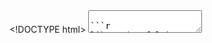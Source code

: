 <!DOCTYPE html>
<html>
   <head>
      <link href ="../global/www/css/stat105.css" type="text/css" rel = "stylesheet">
      <style type="text/css">
      @import url(https://fonts.googleapis.com/css?family=Droid+Serif:400,700,400italic);
      @import url(https://fonts.googleapis.com/css?family=Yanone+Kaffeesatz);
      @import url(https://fonts.googleapis.com/css?family=Ubuntu+Mono:400,700,400italic);
      </style>

      <title>STAT 105: Lecture 6</title>
      <meta http-equiv="Content-Type" content="text/html; charset=UTF-8"/>
      <meta name="keywords" content="statistics,engineering,stat105,iastate"/>
      <meta name="description" content="Lecture 6: Graphs, etc."/>
   </head>

   <body>
   <textarea id="source">

```r
library(usefulR)
library(ggplot2)
library(knitr)

knitrSetup(flavor = "html", fig.folder = "www/lecture6", cache.folder = "www/lecture6")

if(FALSE) 
   rmd2html("lecture6.Rmd")
```

```r
   mode_values <- function(x){
      tbl <- table(x)
      names(which(tbl == max(tbl)))
   }

   print_multiple <- function(x){
      if(length(x) == 1){
         x
      }else{
         xfirst <- x[1:(length(x)-1)]
         paste(paste0(xfirst,collapse = ", "),"and",x[length(x)])
      }
   }

   my_quantile <- function(p,x){
      x <- x[order(x)]
      
      n <- length(x)

      raw.i <- n*p + .5
      floor.i <- floor(raw.i)
      if(floor.i == raw.i){
         x[floor.i]
      }else{
         x[floor.i] + (n*p - floor.i + .5)*(x[floor.i+1] - x[floor.i])
      }
   }

```
name: inverse
layout: true
class: center, middle, inverse
---
# STAT 105: Lecture 6
## Chapter 3: Elementary Descriptive Statistics
.footnote[Course page: [imouzon.github.io/stat105](https://imouzon.github.io/stat105)]
---
# Recap
## Summarizing Data
### 
## Using Graphical and Numerical Methods
---
layout:false
.left-column[
## Recap
### Location
]
.right-column[
## Summarizing Data Numerically

Motivated by asking what is *normal/common/expected* for this data

**Mean**: A "fair" center value - `\( \frac{1}{n} \sum_{i=1}^{n} x_i \)`

**Mode**: The most commonly occurring value in set

**Median**: The value dividing the set in half (the middle of the values).
```
              Group 1             Group 2
            74 79 77 81         65 77 78 74
            68 79 81 76         76 73 71 71
            81 80 80 78         86 81 76 89
            88 83 79 91         79 78 77 76
            79 75 74 73         72 76 75 79    
```

```r
   grp1 <- c(74, 79, 77, 81, 68, 79, 81, 76, 81, 80, 80, 78, 88, 83, 79, 91, 79, 75, 74, 73)
   grp2 <- c(65, 77, 78, 74, 76, 73, 71, 71, 86, 81, 76, 89, 79, 78, 77, 76, 72, 76, 75, 79)
   dotplots <- data.frame(values = c(grp1,grp2), groups = rep(c("Group 1","Group 2"), each = length(grp1)))

   #ggplot(data=dotplots, aes(x = values, fill = factor(groups))) + geom_dotplot(binwidth = 1) + facet_grid(groups~.)
```

For group 1, the mean is `r mean(grp1)`, the median is `r median(grp1)`, and the mode is `r print_multiple(mode_values(grp1))`.

For group 2, the mean is `r mean(grp2)`, the median is `r median(grp2)`, and the mode is `r print_multiple(mode_values(grp2))`.
]
---
layout:false
.left-column[
## Recap
### Location
### Spread
]
.right-column[
## Summarizing Data Numerically

Motivated by asking what kind of *variability is seen in the data* or *how spread out* the data is.

**Range**: The difference between the highest and lowest values (Range = max - min)

**IQR**: The Interquartile Range, how spread out is the middle 50% (IQR =  Q3 - Q1)

**Variance/Standard Deviation**: Uses squared distance from the mean.

|                 | &nbsp;&nbsp;&nbsp;   | Variance                                                      | &nbsp;&nbsp;&nbsp;   | Standard Deviation                                                  |
|:----------------|----------------------|---------------------------------------------------------------|----------------------|---------------------------------------------------------------------|
| &nbsp           |                      |                                                               |                      |                                                                     |
| **Population**  |                      | `\(\sigma^2 =  \frac{1}{n}\sum_{i=1}^{n}(x_i - \bar{x})^2 \)` |                      | `\(\sigma = \sqrt{\frac{1}{n}\sum_{i=1}^{n}(x_i - \bar{x})^2} \)`   |
| &nbsp           |                      |                                                               |                      |                                                                     |
| &nbsp           |                      |                                                               |                      |                                                                     |
| **Sample**      |                      | `\( s^2 = \frac{1}{n-1}\sum_{i=1}^{n}(x_i - \bar{x})^2 \)`    |                      | `\(s =  \sqrt{\frac{1}{n-1}\sum_{i=1}^{n}(x_i - \bar{x})^2} \)`     |
]
---
layout:false
.left-column[
## Recap
### Location
### Spread
]
.right-column[
## Summarizing Data Numerically
**Example**: Taking a sample of size 5 from a population we record the following values:

```r
   samp <- sample(50:70,5)
   samp_bar <- round(mean(samp),2)
```

<center>
`r samp`
</center>

Find the variance and standard deviation of this sample.
]

---
layout:false
## Example: Finding the Variance

Since we are told it is a sample, we need to use **sample variance**.
The mean of `r samp` is `r mean(samp)`
`\[
\begin{align}
s^2 &= \frac{1}{n-1}\sum_{i=1}^5 (x_i - \bar{x})^2 \\\\
    &= \frac{1}{n-1}\left( (x_1 - \bar{x})^2 + (x_2 - \bar{x})^2 + (x_3 - \bar{x})^2 + (x_4 - \bar{x})^2 + (x_5 - \bar{x})^2 \right) \\\\
    &= \frac{1}{`r length(samp)`-1} \left((`r samp[1]` - `r samp_bar`)^2 + (`r samp[2]` - `r samp_bar`)^2 + (`r samp[3]` - `r samp_bar`)^2 + (`r samp[4]` - `r samp_bar`)^2 + (`r samp[5]` - `r samp_bar`)^2 \right) \\\\
    &= \frac{1}{`r length(samp) - 1`} \left( (`r samp[1] -  samp_bar`)^2 + (`r samp[2] -  samp_bar`)^2 + (`r samp[3] -  samp_bar`)^2 + (`r samp[4] -  samp_bar`)^2 + (`r samp[5] -  samp_bar`)^2 \right) \\\\
    &= \frac{1}{`r length(samp) - 1`} \left( `r (samp[1] -  samp_bar)^2` + `r (samp[2] -  samp_bar)^2` + `r (samp[3] -  samp_bar)^2` + `r (samp[4] -  samp_bar)^2` + `r (samp[5] -  samp_bar)^2` \right) \\\\
    &=  `r ((samp[1] -  samp_bar)^2 +  (samp[2] -  samp_bar)^2 +  (samp[3] -  samp_bar)^2 +  (samp[4] -  samp_bar)^2 +  (samp[5] -  samp_bar)^2)/(length(samp) -1) ` \\\\
\end{align}
\]`

---
## Example: Finding the Standard Deviation

With `\(s^2\)` known, finding `\(s\)` is simple:

`\[
\begin{align}
   s &= \sqrt{s^2} \\\\
     &= \sqrt{`r ((samp[1] -  samp_bar)^2 +  (samp[2] -  samp_bar)^2 +  (samp[3] -  samp_bar)^2 +  (samp[4] -  samp_bar)^2 +  (samp[5] -  samp_bar)^2)/(length(samp) -1)`} \\\\
     &= `r sqrt(((samp[1] -  samp_bar)^2 +  (samp[2] -  samp_bar)^2 +  (samp[3] -  samp_bar)^2 +  (samp[4] -  samp_bar)^2 +  (samp[5] -  samp_bar)^2)/(length(samp) -1))` \\\\
\end{align}
\]`

---
layout:false
.left-column[
## Recap
### Location
### Spread
### Quantiles 
]
.right-column[
## Summarizing Data Numerically

Two useful pieces of notation:

**floor**: `\(\lfloor x \rfloor \)` is the largest integer smaller than or equal to `\( x \)`

**ceiling**: `\(\lceil x \rceil \)` is the smallest integer larger than or equal to `\( x \)`


**Examples**

-  `\(\lfloor 55.2 \rfloor  = 55\)`

-  `\(\lceil 55.2 \rceil  = 56\)`

-  `\(\lfloor 19 \rfloor  = 19\)`

-  `\(\lceil 19 \rceil  = 19\)`

-  `\(\lceil -3.2 \rceil = -3\)`

-  `\(\lceil -3.2 \rceil = -3\)`
]
---
layout:false
.left-column[
## Recap
### Location
### Spread
### Quantiles 
]
.right-column[
## Summarizing Data Numerically
### The Quantile Function

For a data set consisting of `\(n\)` values that when ordered are `\(x_1 \le x_2 \le \ldots \le x_n\)` and `\( 0 \le p \le 1\)`.
We define the **quantile** `\(Q(p)\)` as:
`\[
   Q(p) = 
   \begin{cases}
   x_i & \lfloor n \cdot p + .5 \rfloor = n \cdot p + .5 \\
   x_i  + \left( n p - i + .5 \right) \left( x_{i+1} - x_i \right) &  \lfloor n \cdot p + .5 \rfloor \ne n \cdot p + .5 \\
   \end{cases}
\]`

(note: this is the definition used in the book - it's just written using *floor* and *ceiling* instead of in words)
]
---
layout:false
```r
newsamp <- c(58, 76, 66, 61, 50, 77, 67, 64, 41, 61)
newsamp_ord <- newsamp[order(newsamp)]
```
.left-column[
## Recap
### Location
### Spread
### Quantiles 
]
.right-column[
**Example**
Using the quantile function , find the .25, .50, .75, .92, and .17 quantiles using:
<center>
`r newsamp`
</center>

**Solution**

First notice that `\(n = 10\)`. It is possible helpful to set up the following table:

|          |    |    |    |    |    |    |    |    |    |    |
|----------|----|----|----|----|----|----|----|----|----|----|
| data     | 41 | 50 | 58 | 61 | 61 | 64 | 66 | 67 | 76 | 77 |
| `\(i\)`  | 1  |  2 |  3 |  4 |  5 |  6 |  7 |  8 |  9 | 10 |
| `\(\frac{i - .5}{n}\)`  | `r (1 - .5)/10`  |  `r (2 - .5)/10` |  `r (3 - .5)/10` |  `r (4 - .5)/10` |  `r (5 - .5)/10` |  `r (6 - .5)/10` |  `r (7 - .5)/10` |  `r (8 - .5)/10` |  `r (9 - .5)/10` | `r (10 - .5)/10` |

Finding `\(Q(.25)\)`:

-  `\( n p + .5 = 10 \cdot .25 + .5 = 3 \)`. 

-  since `\(\lfloor 3 \rfloor = 3 \)` then `\(Q(.25) = x_3 = 58 \)`
]
---
layout:false
.left-column[
## Recap
### Location
### Spread
### Quantiles 
]
.right-column[
**Example**
Using the quantile function , find the .25, .50, .75, .92, and .17 quantiles using:
<center>
`r newsamp`
</center>

**Solution**

Finding `\(Q(.5)\)`

-  `\( n p + .5 = 10 \cdot 0.5 + 0.5 = 5.5 \)`. 

-  since `\(\lfloor 5.5 \rfloor = 5 \)` then `\(i = 5\)` and

`\[
  \begin{align}
  Q(.5) &= x_i + (n \cdot p - i + .5) \cdot \left( x_{i+1} - x_i \right)  \\\\
         &= x_5 + (10 \cdot 0.5 - 5 + .5) \cdot \left( x_{5+1} - x_5 \right)  \\\\
         &= x_5 + (.5) \cdot \left( x_{6} - x_5 \right)  \\\\
         &= 61 + (.5) \cdot \left( 64 - 61 \right)  \\\\
         &= 62.5 
  \end{align}
\]`
]
---
layout:false
.left-column[
## Recap
### Location
### Spread
### Quantiles 
]
.right-column[
**Example**
Using the quantile function , find the .25, .50, .75, .92, and .17 quantiles using:
<center>
`r newsamp`
</center>

**Solution**

Finding `\(Q(.75)\)`

-  `\( n p + .5 = 10 \cdot 0.75 + 0.5 = 8 \)`. 

-  since `\(\lfloor 8 \rfloor = 8 \)` then `\(Q(.75) = x_8 = 67 \)`
]
---
layout:false
.left-column[
## Recap
### Location
### Spread
### Quantiles 
]
.right-column[
**Example**
Using the quantile function , find the .25, .50, .75, .92, and .17 quantiles using:
<center>
`r newsamp`
</center>

**Solution**

Finding `\(Q(.92)\)`

-  `\( n p + .5 = 10 \cdot 0.92 + 0.5 = 9.7 \)`. 

-  since `\(\lfloor 9.7 \rfloor = 9 \)` and `\( \lceil 9.7 \rceil = 10 \)` then `\(i = 9\)` and

`\[
  \begin{align}
  Q(.92) &= x_i + (n \cdot p - i + .5) \cdot \left( x_{i+1} - x_i \right)  \\\\
         &= x_9 + (10 \cdot 0.92 - 9 + .5) \cdot \left( x_{9+1} - x_9 \right)  \\\\
         &= x_9 + (.7) \cdot \left( x_{10} - x_9 \right)  \\\\
         &= 76 + (.7) \cdot \left( 77 - 76 \right)  \\\\
         &= `r 76 + .7 * (77 - 76)`
  \end{align}
\]`
]
---
name: inverse
layout: true
class: center, middle, inverse
---
# Chapter 3.2: Plots Using Quantiles
---
layout: false
.left-column[
## Recap
## Plots and Quantiles
### Boxplots
]
.right-column[

## Boxplots

A simple plot making use of the first, second and third quartiles (i.e., `\(Q(.25)\)`, `\(Q(.5)\)` and `\(Q(.75\)`.

1.  A box is drawn so that it covers the range from `\(Q(.25)\)` up to `\(Q(.75)\)` with a vertical line at the median.
2.  Whiskers extend from the sides of the box to the furthest points within 1.5 IQR of the box edges
3.  Any points beyond the whiskers are plotted on their own.

```r
   grp1 <- c(74, 79, 77, 81, 68, 79, 81, 76, 81, 80, 80, 78, 88, 83, 79, 91, 79, 75, 74, 73)
   grp2 <- c(65, 77, 78, 74, 76, 73, 71, 71, 86, 81, 76, 89, 79, 78, 77, 76, 72, 76, 75, 79)
   dotplots <- data.frame(values = c(grp1,grp2), group = rep(c("Group 1","Group 2"), each = length(grp1)))

   ggplot(data = dotplots, aes(x = group, y = values)) + geom_boxplot() + coord_flip()
```
]
---
.left-column[
## Recap
## Plots and Quantiles
### Boxplots
]
.right-column[
**Example**: 
Draw boxplots for the groups using quantile function
```
              Group 1             Group 2
            74 79 77 81         65 77 78 74
            68 79 81 76         76 73 71 71
            81 80 80 78         86 81 76 89
            88 83 79 91         79 78 77 76
            79 75 74 73         72 76 75 79    
```

**solution**:
First we need the quartile values:

|          | `\(Q(.25)\)` | `\(Q(.5)\)` | `\(Q(.75)\)` |
|----------|--------------|-------------|--------------|
| Group 1  | `r my_quantile(.25,grp1)` | `r my_quantile(.5,grp1)` | `r my_quantile(.75,grp1)` |
| &nbsp    | | | | 
| Group 2  | `r my_quantile(.25,grp2)` | `r my_quantile(.5,grp2)` | `r my_quantile(.75,grp2)` |

This means that Group 1 has IQR = `r my_quantile(.75,grp1) - my_quantile(.25,grp1)` and 1.5\*IQR = `r 1.5*(my_quantile(.75,grp1) - my_quantile(.25,grp1))`
while Group 2 has IQR = `r my_quantile(.75,grp2) - my_quantile(.25,grp2)` and 1.5\*IQR = `r 1.5*(my_quantile(.75,grp2) - my_quantile(.25,grp2))`
]
---
.left-column[
## Recap
## Plots and Quantiles
### Boxplots
### Quantile Plots
]
.right-column[
### Quantile Plots: 

**Scatterplots using quatiles and their corresponding values**

For each `\(x_i\)` in the data set, we plot `\(\left(\frac{i - .5}{n}, x_i\right)\)` - meaning we are plotting `\( (p, Q(p)) \)`.
We connect the points with a straight line, which follows the values of `\(Q(p)\)` exactly.

Consider the sample: 13, 15, 18, 19, 21, 34, 35, 35, 36, 39.
The following table which helps create the plot:

```r
exp4 <- c(13, 15, 18, 19, 21, 34, 35, 35, 36, 39)
res4 <- (1:10 - .5)/10
```

|            |  1  |  2  |  3  |  4  |  5  |  6  |  7  |  8  |  9  |  10  |
|------------|-----|-----|-----|-----|-----|-----|-----|-----|-----|------|
| `\(p\)`    |  `r res4[1]`  |  `r res4[2]`  |  `r res4[3]`  |  `r res4[4]`  |  `r res4[5]`  |  `r res4[6]`  |  `r res4[7]`  |  `r res4[8]`  |  `r res4[9]`  |  `r res4[10]`  |
| `\(Q(p)\)` |  `r exp4[1]`  |  `r exp4[2]`  |  `r exp4[3]`  |  `r exp4[4]`  |  `r exp4[5]`  |  `r exp4[6]`  |  `r exp4[7]`  |  `r exp4[8]`  |  `r exp4[9]`  |  `r exp4[10]`  |


```r
   fig4 <- data.frame("p" = res4, "Qp" = exp4)
   ggplot(data=fig4, aes(x = p, y = Qp)) + geom_point() + geom_line()
```
]
---
.left-column[
## Recap
## Plots and Quantiles
### Boxplots
### Quantile Plots
### QQ Plots
]
.right-column[
### Quantile-Quantile Plots: 

**QQ plots** are created by plotting the values of `\(Q(p)\)` for a data set against values of `\(Q(p)\)` coming from some other source.

-  Empirical QQ plots: the other source are quantiles from another actual data set.
-  Theoretical QQ plots: the other source are quantiles from a theoretical set - we know the quantiles without having any data.

**Example**

```r
exp4 <- c(13, 15, 18, 19, 21, 34, 35, 35, 36, 39)
exp5 <- 2*exp4 + 1
res4 <- (1:10 - .5)/10
ds5 <- data.frame("Qp1" = exp4, "Qp2" = exp5)
```
-  Set 1: `r exp4` 
-  Set 2: `r exp5` 

|            |  1  |  2  |  3  |  4  |  5  |  6  |  7  |  8  |  9  |  10  |
|------------|-----|-----|-----|-----|-----|-----|-----|-----|-----|------|
| `\(p\)`    |  `r res4[1]`  |  `r res4[2]`  |  `r res4[3]`  |  `r res4[4]`  |  `r res4[5]`  |  `r res4[6]`  |  `r res4[7]`  |  `r res4[8]`  |  `r res4[9]`  |  `r res4[10]`  |
| &nbsp            |  |    |    |    |    |    |    |    |    |    |
| Set 1 `\(Q(p)\)` |  `r exp4[1]`  |  `r exp4[2]`  |  `r exp4[3]`  |  `r exp4[4]`  |  `r exp4[5]`  |  `r exp4[6]`  |  `r exp4[7]`  |  `r exp4[8]`  |  `r exp4[9]`  |  `r exp4[10]`  |
| &nbsp            |  |    |    |    |    |    |    |    |    |    |
| Set 2 `\(Q(p)\)` |  `r exp5[1]`  |  `r exp5[2]`  |  `r exp5[3]`  |  `r exp5[4]`  |  `r exp5[5]`  |  `r exp5[6]`  |  `r exp5[7]`  |  `r exp5[8]`  |  `r exp5[9]`  |  `r exp5[10]`  |
]
---
layout: false
.left-column[
## Recap
## Plots and Quantiles
### Boxplots
### Quantile Plots
### QQ Plots
]
.right-column[
### Quantile-Quantile Plots: 

The resulting plot shows some kind of linear pattern - this means that the quantiles increase at the same rate, even if the sizes of the values themselves are very different.

```r
   ggplot(data=ds5, aes(x = Qp1, y = Qp2)) + geom_point()
```
]
---




</textarea>
<!-- load remark -->
<script src="https://gnab.github.io/remark/downloads/remark-latest.min.js" type="text/javascript"></script>

<!-- load mathjax -->
<script type="text/javascript" src="http://cdn.mathjax.org/mathjax/latest/MathJax.js?config=TeX-AMS-MML_HTMLorMML&delayStartupUntil=configured"></script>

<!-- Initialize (has to go in <script> tag **without** SRC attribute) -->
<script type="text/javascript">
   // Create slideshow
   var slideshow = remark.create({
      // This BREAKS MathJax: 
      // highlightLanguage: 'Python'

      // You have to tag every code block with python, like so:
      //
      // ```python
      // def add(a, b):
      //     return a + b
      // ```
   });

   // Setup MathJax
   MathJax.Hub.Config({
      tex2jax: {
         skipTags: ['script', 'noscript', 'style', 'textarea', 'pre']
      }
   });
   MathJax.Hub.Queue(function() {
      $(MathJax.Hub.getAllJax()).map(function(index, elem) {
         return(elem.SourceElement());
      }).parent().addClass('has-jax');
   });

   MathJax.Hub.Configured();
</script>
